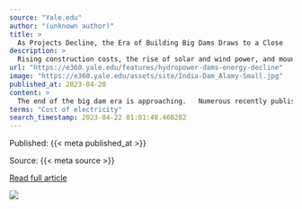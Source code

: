 ```yaml
---
source: "Yale.edu"
author: "(unknown author)"
title: >
  As Projects Decline, the Era of Building Big Dams Draws to a Close
description: >
  Rising construction costs, the rise of solar and wind power, and mounting public opposition have led to a precipitous decrease in massive new hydropower projects. Experts are now saying the world has reached “peak dams,” which would be good news for riverine …
url: "https://e360.yale.edu/features/hydropower-dams-energy-decline"
image: "https://e360.yale.edu/assets/site/India-Dam_Alamy-Small.jpg"
published_at: 2023-04-20
content: >
  The end of the big dam era is approaching.   Numerous recently published reports reflect this planet-altering fact. One study, conducted by scholars at the United Nations Universitys Institute for Wa… [+12826 chars]
terms: "Cost of electricity"
search_timestamp: 2023-04-22 01:01:48.460282
---
```



Published: {{< meta published_at >}}


Source: {{< meta source >}}


[Read full article]({{< meta url >}}){target='_blank'}



![](`r rmarkdown::metadata$image[1]`)
